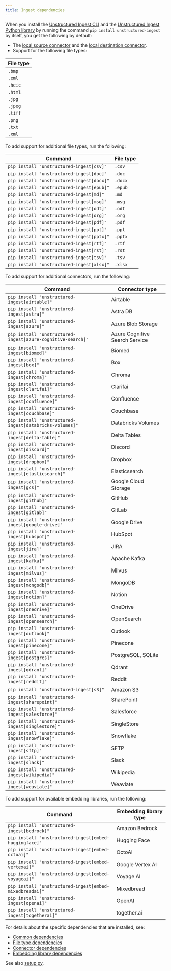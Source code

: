```yaml
---
title: Ingest dependencies
---
```


When you install the [Unstructured Ingest CLI](/api-reference/ingest/ingest-cli) and the 
[Unstructured Ingest Python library](/api-reference/ingest/python-ingest) by running the command
`pip install unstructured-ingest` by itself, you get the following by default:

- The [local source connector](/api-reference/ingest/source-connectors/local) and the [local destination connector](/api-reference/ingest/destination-connector/local).
- Support for the following file types:

| File type |
| --- |
| `.bmp` |
| `.eml` |
| `.heic` |
| `.html` |
| `.jpg` |
| `.jpeg` |
| `.tiff` |
| `.png` | 
| `.txt` |
| `.xml` |

To add support for additional file types, run the following:

| Command | File type |
| --- | --- |
| `pip install "unstructured-ingest[csv]"` | `.csv` |
| `pip install "unstructured-ingest[doc]"` | `.doc` |
| `pip install "unstructured-ingest[docx]"` | `.docx` |
| `pip install "unstructured-ingest[epub]"` | `.epub` |
| `pip install "unstructured-ingest[md]"` | `.md` |
| `pip install "unstructured-ingest[msg]"` | `.msg` |
| `pip install "unstructured-ingest[odt]"` | `.odt` |
| `pip install "unstructured-ingest[org]"` | `.org` |
| `pip install "unstructured-ingest[pdf]"` | `.pdf` |
| `pip install "unstructured-ingest[ppt]"` | `.ppt` |
| `pip install "unstructured-ingest[pptx]"` | `.pptx` |
| `pip install "unstructured-ingest[rtf]"` | `.rtf` |
| `pip install "unstructured-ingest[rst]"` | `.rst` |
| `pip install "unstructured-ingest[tsv]"` | `.tsv` |
| `pip install "unstructured-ingest[xlsx]"` | `.xlsx` |

To add support for additional connectors, run the following:

| Command | Connector type |
| --- | --- |
| `pip install "unstructured-ingest[airtable]"` | Airtable |
| `pip install "unstructured-ingest[astra]"` | Astra DB |
| `pip install "unstructured-ingest[azure]"` | Azure Blob Storage |
| `pip install "unstructured-ingest[azure-cognitive-search]"` | Azure Cognitive Search Service |
| `pip install "unstructured-ingest[biomed]"` | Biomed |
| `pip install "unstructured-ingest[box]"` | Box |
| `pip install "unstructured-ingest[chroma]"` | Chroma |
| `pip install "unstructured-ingest[clarifai]"` | Clarifai |
| `pip install "unstructured-ingest[confluence]"` | Confluence |
| `pip install "unstructured-ingest[couchbase]"` | Couchbase |
| `pip install "unstructured-ingest[databricks-volumes]"` | Databricks Volumes |
| `pip install "unstructured-ingest[delta-table]"` | Delta Tables |
| `pip install "unstructured-ingest[discord]"` | Discord |
| `pip install "unstructured-ingest[dropbox]"` | Dropbox |
| `pip install "unstructured-ingest[elasticsearch]"` | Elasticsearch |
| `pip install "unstructured-ingest[gcs]"` | Google Cloud Storage |
| `pip install "unstructured-ingest[github]"` | GitHub |
| `pip install "unstructured-ingest[gitlab]"` | GitLab |
| `pip install "unstructured-ingest[google-drive]"` | Google Drive |
| `pip install "unstructured-ingest[hubspot]"` | HubSpot |
| `pip install "unstructured-ingest[jira]"` | JIRA |
| `pip install "unstructured-ingest[kafka]"` | Apache Kafka |
| `pip install "unstructured-ingest[milvus]"` | Milvus |
| `pip install "unstructured-ingest[mongodb]"` | MongoDB |
| `pip install "unstructured-ingest[notion]"` | Notion |
| `pip install "unstructured-ingest[onedrive]"` | OneDrive |
| `pip install "unstructured-ingest[opensearch]"` | OpenSearch |
| `pip install "unstructured-ingest[outlook]"` | Outlook |
| `pip install "unstructured-ingest[pinecone]"` | Pinecone |
| `pip install "unstructured-ingest[postgres]"` | PostgreSQL, SQLite |
| `pip install "unstructured-ingest[qdrant]"` | Qdrant |
| `pip install "unstructured-ingest[reddit]"` | Reddit |
| `pip install "unstructured-ingest[s3]"` | Amazon S3 |
| `pip install "unstructured-ingest[sharepoint]"` | SharePoint |
| `pip install "unstructured-ingest[salesforce]"` | Salesforce
| `pip install "unstructured-ingest[singlestore]"` | SingleStore |
| `pip install "unstructured-ingest[snowflake]"` | Snowflake |
| `pip install "unstructured-ingest[sftp]"` | SFTP |
| `pip install "unstructured-ingest[slack]"` | Slack |
| `pip install "unstructured-ingest[wikipedia]"` | Wikipedia |
| `pip install "unstructured-ingest[weaviate]"` | Weaviate |

To add support for available embedding libraries, run the following: 

| Command | Embedding library type |
| --- | --- |
| `pip install "unstructured-ingest[bedrock]"` | Amazon Bedrock |
| `pip install "unstructured-ingest[embed-huggingface]"` | Hugging Face |
| `pip install "unstructured-ingest[embed-octoai]"` | OctoAI |
| `pip install "unstructured-ingest[embed-vertexai]"` | Google Vertex AI  |
| `pip install "unstructured-ingest[embed-voyageai]"` | Voyage AI |
| `pip install "unstructured-ingest[embed-mixedbreadai]"` | Mixedbread |
| `pip install "unstructured-ingest[openai]"` | OpenAI |
| `pip install "unstructured-ingest[togetherai]"` | together.ai  |

For details about the specific dependencies that are installed, see:

- [Common dependencies](https://github.com/Unstructured-IO/unstructured-ingest/tree/main/requirements/common)
- [File type dependencies](https://github.com/Unstructured-IO/unstructured-ingest/tree/main/requirements/local_partition)
- [Connector dependencies](https://github.com/Unstructured-IO/unstructured-ingest/tree/main/requirements/connectors)
- [Embedding library dependencies](https://github.com/Unstructured-IO/unstructured-ingest/tree/main/requirements/embed)

See also [setup.py](https://github.com/Unstructured-IO/unstructured-ingest/blob/main/setup.py).
